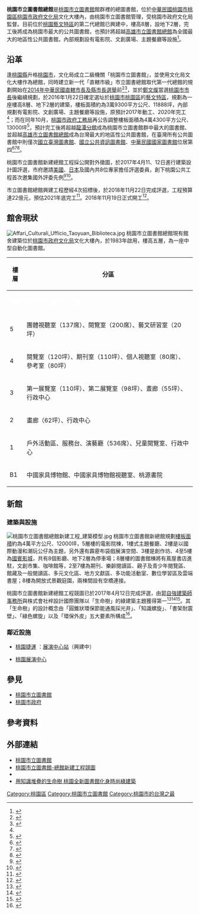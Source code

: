 {{桃園市未來建設}}
{{Infobox library
| library_name       = 桃園市立圖書館總館<br />Taoyuan Main Public Library
| library_logo       = 
| image              = 桃園文化局 Cultural Affairs Bureau of Taoyuan - panoramio.jpg
| caption            = 桃園市立圖書館第一代總館，位於[[桃園市政府文化局|桃園市政府文化局]]文化大樓內
| location           = {{TWN}}[[桃園市|桃園市]][[桃園區|桃園區]]縣府路21號
| type               = [[公共圖書館|公共圖書館]]
| num_branches       = 
| num_employees      = 
| established        = 1983年<br>（新館預計2022年正式營運）
| items_collected    = 
| collection_size    = 44.3萬冊<ref>{{Cite web |url=http://publibstat.nlpi.edu.tw/statistics.php?do=show&sid=5892#do=d1&sid=5892 |title=公共圖書館統計系統-桃園市立圖書館 |access-date=2017-05-01 |archive-date=2019-06-17 |archive-url=https://web.archive.org/web/20190617070153/https://publibstat.nlpi.edu.tw/statistics.php?do=show&sid=5892#do=d1&sid=5892 |dead-url=no }}</ref><br>（新館規劃藏書100萬冊）<ref name="選前著手規劃" />
| legal_deposit      = 
| req_to_access      = 
| budget             = [[新臺幣|新臺幣]]20.88億（新館）<ref name="總經費與相關資料">{{cite news|author1=龍益雲|title=房市亮點－桃園房市 市圖總館定案 中正藝文特區 再添利多|url=https://tw.house.yahoo.com/news/%E6%88%BF%E5%B8%82%E4%BA%AE%E9%BB%9E-%E6%A1%83%E5%9C%92%E6%88%BF%E5%B8%82-%E5%B8%82%E5%9C%96%E7%B8%BD%E9%A4%A8%E5%AE%9A%E6%A1%88-%E4%B8%AD%E6%AD%A3%E8%97%9D%E6%96%87%E7%89%B9%E5%8D%80-%E5%86%8D%E6%B7%BB%E5%88%A9%E5%A4%9A-215006025--finance.html?pt=tAD1SCT8P7?date10510615|accessdate=2016-02-21|agency=中國時報|publisher=中國時報|date=2016-02-20|archive-date=2016-03-03|archive-url=https://web.archive.org/web/20160303133437/https://tw.house.yahoo.com/news/%E6%88%BF%E5%B8%82%E4%BA%AE%E9%BB%9E-%E6%A1%83%E5%9C%92%E6%88%BF%E5%B8%82-%E5%B8%82%E5%9C%96%E7%B8%BD%E9%A4%A8%E5%AE%9A%E6%A1%88-%E4%B8%AD%E6%AD%A3%E8%97%9D%E6%96%87%E7%89%B9%E5%8D%80-%E5%86%8D%E6%B7%BB%E5%88%A9%E5%A4%9A-215006025--finance.html?pt=tAD1SCT8P7%3Fdate10510615|dead-url=no}}</ref>
| director           = 
| website            = {{URL|www.typl.gov.tw}}
}}

'''桃園市立圖書館總館'''是[[桃園市立圖書館|桃園市立圖書館]]館群裡的總圖書館，位於[[中華民國|中華民國]][[桃園市|桃園市]][[桃園區|桃園區]][[桃園市政府文化局|桃園市政府文化局]]文化大樓內，由桃園市立圖書館管理，受桃園市政府文化局監督。目前位於[[桃園藝文特區|桃園藝文特區]]的第二代總館已興建中，樓高8層，設地下2層，完工後將成為桃園市最大的公共圖書館，也預計將超越[[高雄市立圖書館總館|高雄市立圖書館總館]]為全國最大的地區性公共圖書館，內部規劃設有電影院、文創廣場、主題餐廳等設施<ref name="規劃與位置">{{cite news|author1=甘嘉雯|title=桃園市圖總館 落腳藝文園區|url=https://tw.news.yahoo.com/%E6%A1%83%E5%9C%92%E5%B8%82%E5%9C%96%E7%B8%BD%E9%A4%A8-%E8%90%BD%E8%85%B3%E8%97%9D%E6%96%87%E5%9C%92%E5%8D%80-215005113--finance.html|accessdate=2016-02-21|agency=中國時報|publisher=中國時報|date=2016-01-23|archive-date=2017-04-12|archive-url=https://web.archive.org/web/20170412224847/https://tw.news.yahoo.com/%E6%A1%83%E5%9C%92%E5%B8%82%E5%9C%96%E7%B8%BD%E9%A4%A8-%E8%90%BD%E8%85%B3%E8%97%9D%E6%96%87%E5%9C%92%E5%8D%80-215005113--finance.html|dead-url=no}}</ref>。

==沿革==
逢[[桃園縣_(1950年－2014年)|桃園縣]]升格[[桃園市|桃園市]]，文化局成立二級機關「桃園市立圖書館」，並使用文化局文化大樓作為總館，同時建立新一代「直轄市級」市立圖書總館取代第一代總館的規劃開始在[[2014年中華民國直轄市長及縣市長選舉|2014年中華民國直轄市長及縣市長選舉]]前<ref name="第一屆桃園市長候選人吳志揚政見">{{cite web|author1=桃園市選舉委員會|title=吳志揚主張「文化第一，創建國際級圖書總館」|url=http://103bulletin.cec.gov.tw/103/%E6%A1%83%E5%9C%92%E5%B8%82/%E5%B8%82%E9%95%B7/%E6%A1%83%E5%9C%92%E5%B8%82%E5%B8%82%E9%95%B7.pdf|accessdate=2016-02-21|archive-url=https://web.archive.org/web/20160303105502/http://103bulletin.cec.gov.tw/103/%E6%A1%83%E5%9C%92%E5%B8%82/%E5%B8%82%E9%95%B7/%E6%A1%83%E5%9C%92%E5%B8%82%E5%B8%82%E9%95%B7.pdf|archive-date=2016-03-03|dead-url=yes}}</ref><ref name="選前著手規劃">{{cite news|author1=謝武雄|title=〈北部〉桃園圖書總館 急尋落腳地點|url=http://news.ltn.com.tw/news/local/paper/768314|accessdate=2016-02-21|agency=自由時報|publisher=自由時報|date=2014-04-06|archive-date=2016-03-03|archive-url=https://web.archive.org/web/20160303061713/http://news.ltn.com.tw/news/local/paper/768314|dead-url=no}}</ref>，並於[[鄭文燦|鄭文燦]]當選[[桃園市市長|桃園市市長]]後繼續規劃，於2016年1月22日確定選址於[[桃園市|桃園市]][[桃園區|桃園區]]的[[桃園藝文特區|藝文特區]]，規劃為一座樓高8層、地下2層的建築，樓板面積約為3萬9300平方公尺、11888坪，內部規劃有電影院、文創廣場、主題餐廳等設施，原預計2017年動工、2020年完工<ref name="規劃與位置" />；而在同年10月，[[桃園市政府工務局|桃園市政府工務局]]再公告調整樓板面積為4萬4300平方公尺、13000坪<ref name="桃園市立圖書館新建總館工程徵圖活動起跑">{{cite web|author1=桃園市政府工務局|title=桃園市立圖書館新建總館工程徵圖活動起跑|url=http://tnews.cc/03/newscon234809.htm|accessdate=2016-10-13|archive-date=2016-10-13|archive-url=https://web.archive.org/web/20161013155035/http://tnews.cc/03/newscon234809.htm|dead-url=no}}</ref>，預計完工後將超越[[桃園市立圖書館龍潭分館|龍潭分館]]成為桃園市立圖書館群中最大的圖書館、並超越[[高雄市立圖書館總館|高雄市立圖書館總館]]成為台灣最大的地區性公共圖書館，在臺灣所有公共圖書館中則僅次[[國立臺灣圖書館|國立臺灣圖書館]]、[[國立公共資訊圖書館|國立公共資訊圖書館]]、[[中華民國國家圖書館|中華民國國家圖書館]]位居第四<ref name="國家圖書館樓板面積">{{cite web|author1=中華民國國家圖書館|title=優質便捷服務空間|url=http://www.ncl.edu.tw/upload/P1030114001/cats/16-19.pdf|accessdate=2016-02-21|archive-date=2018-12-06|archive-url=https://web.archive.org/web/20181206102302/https://www.ncl.edu.tw/upload/P1030114001/cats/16-19.pdf|dead-url=no}}</ref><ref name="公共資訊圖書館樓板面積">{{cite web|author1=國立公共資訊圖書館|title=歷史與沿革|url=http://www.nlpi.edu.tw/About/introduction/library02.htm|accessdate=2016-02-21|deadurl=yes|archiveurl=https://archive.is/20160223183710/http://www.nlpi.edu.tw/About/introduction/library02.htm|archivedate=2016-02-23}}</ref><ref name="國立臺灣圖書館樓板面積">{{cite web|author1=國立臺灣圖書館|title=歷史沿革|url=http://www.ntl.edu.tw/ct.asp?xItem=836&CtNode=313&mp=1|accessdate=2016-02-21|archive-url=https://web.archive.org/web/20101203151500/http://www.ntl.edu.tw/ct.asp?xItem=836&CtNode=313&mp=1|archive-date=2010-12-03|dead-url=yes}}</ref>。

桃園市立圖書館新建總館工程採公開對外徵圖，於2017年4月11、12日進行建築設計圖評選，市府邀請[[美國|美國]]、[[日本|日本]]及國內共8位專家擔任評選委員，創下桃園公共工程首次邀集國外評委先例<ref>{{cite news|author1=陳昀|title=桃園市圖總館新建工程 競圖結果12日出爐|url=https://news.ltn.com.tw/news/life/breakingnews/2031994|accessdate=2017-04-10|agency=自由時報|publisher=自由時報|date=2017-04-10|archive-date=2017-04-13|archive-url=https://web.archive.org/web/20170413071217/http://news.ltn.com.tw/news/life/breakingnews/2031994|dead-url=no}}</ref><ref>{{cite news|author1=楊淑媛|title=桃園市立圖書館新建總館工程競圖　10家參與4/12揭曉|url=https://www.ettoday.net/news/20170412/902657.htm|accessdate=2017-04-12|agency=ETtoday新聞雲|publisher=|date=2017-04-12|archive-date=2017-04-12|archive-url=https://web.archive.org/web/20170412224834/http://www.ettoday.net/news/20170412/902657.htm|dead-url=no}}</ref>。

市立圖書館總館興建工程歷經4次招標後，於2018年11月22日完成評選，工程預算達22億元，預估2021年底完工<ref>{{cite news|author1=謝武雄|title=桃市圖總館造價22億 4度招標才完成評選|url=https://news.ltn.com.tw/news/life/breakingnews/2621723|accessdate=2018-11-23|agency=自由時報|publisher=自由時報|date=2018-11-23|archive-date=2018-11-23|archive-url=https://web.archive.org/web/20181123070441/http://news.ltn.com.tw/news/life/breakingnews/2621723|dead-url=no}}</ref>。2018年11月19日正式開工<ref>{{cite news|author1=謝政儒|title=桃園市立圖書館總館開工 目標110年完工|url=https://tw.news.yahoo.com/%E6%A1%83%E5%9C%92%E5%B8%82%E7%AB%8B%E5%9C%96%E6%9B%B8%E9%A4%A8%E7%B8%BD%E9%A4%A8%E9%96%8B%E5%B7%A5-%E7%9B%AE%E6%A8%99110%E5%B9%B4%E5%AE%8C%E5%B7%A5-004446243.html?guccounter=1&guce_referrer=aHR0cHM6Ly96aC53aWtpcGVkaWEub3JnLw&guce_referrer_sig=AQAAAKAZS-LeuZUXrP_KuOipT__lXD19cgD-SH8PT5EOKhIWRToWmFhl9GaSvAi88oC6IqOiWYHFz0W9JIAJ8JkF8GO9Waw9qlYzY0OtR6vzwdeJ54UOzCZvUNbvIturI0nRBUdbSz-Xxx7453XfpYk45ozV6VwjpknoU_zI1hE2pAVl|accessdate=2018-11-20|agency=自立晚報|publisher=Yahoo!新聞|date=2018-11-20|archive-date=2020-04-19|archive-url=https://web.archive.org/web/20200419084304/https://tw.news.yahoo.com/%E6%A1%83%E5%9C%92%E5%B8%82%E7%AB%8B%E5%9C%96%E6%9B%B8%E9%A4%A8%E7%B8%BD%E9%A4%A8%E9%96%8B%E5%B7%A5-%E7%9B%AE%E6%A8%99110%E5%B9%B4%E5%AE%8C%E5%B7%A5-004446243.html?guccounter=1&guce_referrer=aHR0cHM6Ly96aC53aWtpcGVkaWEub3JnLw&guce_referrer_sig=AQAAAKAZS-LeuZUXrP_KuOipT__lXD19cgD-SH8PT5EOKhIWRToWmFhl9GaSvAi88oC6IqOiWYHFz0W9JIAJ8JkF8GO9Waw9qlYzY0OtR6vzwdeJ54UOzCZvUNbvIturI0nRBUdbSz-Xxx7453XfpYk45ozV6VwjpknoU_zI1hE2pAVl|dead-url=no}}</ref>。

== 館舍現狀 ==
[[File:Affari_Culturali_Ufficio_Taoyuan_Biblioteca.jpg|thumb]]
桃園市立圖書館總館現有館舍建築位於[[桃園市政府文化局|桃園市政府文化局]]文化大樓內，於1983年啟用，樓高五層，為一座中型自動化圖書館。

{| class="wikitable"
|-
! 樓層
! 分區
|- align=center bgcolor=BROWN
| colspan=3 | <font color=white>'''桃園市政府文化局文化大樓'''</font>
|-
| 5
| 團體視聽室（137席）、閱覽室（200席）、藝文研習室（20坪）

|-
| 4
| 閱覽室（120坪）、期刊室（110坪）、個人視聽室（80席）、參考室（80坪）
|-
| 3
| 第一展覽室（110坪）、第二展覽室（98坪）、晝廊（55坪）、行政中心
|-
| 2
| 畫廊（62坪）、行政中心
|-
| 1
| 戶外活動區、服務台、演藝廳（536席）、兒童閱覽室、行政中心
|-
| B1
| 中國家具博物館、中國家具博物館視聽室、桃源書院
|}

==新館==
{{Infobox Modern Building
|image             = Taoyuan Main Public Library Under Construction 2021-10.jpg
|caption           = 興建中的桃園市立圖書總館新館（2021年10月）
|name              = 桃園市立圖書館總館（新館）<br />Taoyuan Main Public Library
|location_country  = {{TW}}
|location_town     = [[桃園市|桃園市]][[桃園區|桃園區]]
|designer          = 郭自強建築師事務所(建築結構)<br />株式會社梓設計國際團隊(藝術)
|architect         = 
|client            = [[桃園市政府文化局|桃園市政府文化局]]<br />[[桃園市立圖書館|桃園市立圖書館]]
|construction_start_date= 
|completion_date   = 預計2022年：正式營運
|cost              = 20.88億[[新臺幣|新臺幣]]<ref name="總經費與相關資料" />
|structural_system = 地上8層(圖書館樓)<br />地上5層(電影院樓)<br />地下2層 
}}
=== 建築與設施 ===
[[File:桃園市立圖書館總館新建工程_建築模型.jpg|thumb]]
桃園市立圖書館新總館規劃[[總樓面面積|樓板面積]]約為4萬平方公尺、12000坪，5層樓的電影院棟，1樓式主題餐廳、2樓是以國際動漫和潮玩公仔為主題，另外還有霹靂布袋戲展演空間、3樓是創作坊、4至5樓為[[國賓影城|國賓影城]]，共有8個影廳、地下2層為停車場；8層樓的圖書館棟將有蔦屋書店進駐，文創市集、咖啡館等，2至7樓為期刊、樂齡閱讀區、親子及青少年閱覽區、館藏及一般閱讀區、多元文化區、地方文獻區、多功能活動室、數位學習區及雲端書屋；8樓為開放式景觀庭園，兩棟間設有空橋連接。

桃園市立圖書館新建總館工程競圖已於2017年4月12日完成評選，由[[郭自強建築師事務所|郭自強建築師事務所]]與株式會社梓設計國際團隊以「生命樹」的綠建築主題獲得第一<ref>{{cite news|author1=王鵬宇|title=圖書館居然可以這麼美 桃園總圖競圖結果出爐|url=https://newtalk.tw/news/view/2017-04-12/84464|accessdate=2017-04-12|agency=新頭殼|publisher=|date=2017-04-12|archive-date=2017-04-13|archive-url=https://web.archive.org/web/20170413153307/https://newtalk.tw/news/view/2017-04-12/84464|dead-url=no}}</ref><ref>{{cite news|author1=楊淑媛|title=桃市圖總館競圖　郭自強建築師事務所「生命樹」獲第一|url=https://www.ettoday.net/news/20170413/903262.htm|accessdate=2017-04-13|agency=ETtoday新聞雲|publisher=|date=2017-04-13|archive-date=2017-04-13|archive-url=https://web.archive.org/web/20170413154441/http://www.ettoday.net/news/20170413/903262.htm|dead-url=no}}</ref><ref>{{cite news|author1=關家祐|title=是圖書館還是豪宅？桃園市立圖書館冠軍設計圖曝光|url=https://newtalk.tw/news/view/2017-04-13/84529|accessdate=2017-04-13|agency=新頭殼|publisher=|date=2017-04-13|archive-date=2017-04-14|archive-url=https://web.archive.org/web/20170414045123/https://newtalk.tw/news/view/2017-04-13/84529|dead-url=no}}</ref>。其「生命樹」的設計概念由「圓錐狀環保節能通風採光井」、「知識螺旋」、「書架耐震壁」、「綠色螺旋」以及「環保外皮」五大要素所構成<ref>{{cite news|author1=王進坤|title=郭自強建築師+日本梓設計─聯手打造「桃園總圖」新風情|url=https://solomo.xinmedia.com/archi/121010-typlcp|accessdate=2017-04-14|agency=欣建築|publisher=|date=2017-04-14|archive-date=2017-04-17|archive-url=https://web.archive.org/web/20170417013809/http://solomo.xinmedia.com/archi/121010-typlcp|dead-url=no}}</ref>。

=== 鄰近設施 ===
* {{rint|tw|tym}} [[桃園捷運|桃園捷運]] {{桃捷綠線}}：[[展演中心站|展演中心站]]（興建中）
* [[桃園展演中心|桃園展演中心]]

== 參見 ==
*[[桃園市立圖書館|桃園市立圖書館]]
*[[桃園市政府|桃園市政府]]

== 參考資料 ==
{{reflist}}

== 外部連結 ==
*[http://www.typl.gov.tw/ 桃園市立圖書館]
*[http://www.typlcp.com.tw/ 桃園市立圖書館-總館新建工程競圖] {{Wayback|url=http://www.typlcp.com.tw/ |date=20170428183827 }}
*{{Youtube|73vEBVSZ5II|桃園市立圖書館新建總館工程 競圖第一名入圍廠商動畫-郭自強建築師事務所+日本株式會社 梓設計}}
*[https://www.gq.com.tw/mobile/gadget/content-32622.html 用知識堆疊的生命樹 桃園全新圖書館化身時尚綠建築] {{Wayback|url=https://www.gq.com.tw/mobile/gadget/content-32622.html |date=20180424071704 }}

{{桃園市立圖書館}}
{{桃園市政府所屬機關}}
{{中華民國圖書館}}

[[Category:桃園區|Category:桃園區]]
[[Category:桃園市立圖書館|Category:桃園市立圖書館]]
[[Category:桃園市的台灣之最|Category:桃園市的台灣之最]]